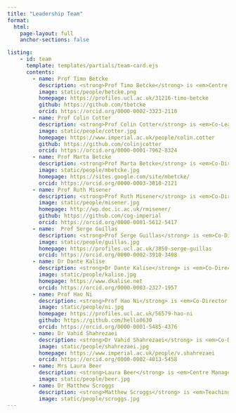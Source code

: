 ```yaml
---
title: "Leadership Team"
format:
  html:
    page-layout: full
    anchor-sections: false

listing:
    - id: team
      template: templates/partials/team-card.ejs
      contents:
        - name: Prof Timo Betcke
          description: <strong>Prof Timo Betcke</strong> is <em>Centre Director</em>. He is Professor of Computational Mathematics at UCL.
          image: static/people/betcke.png
          homepage: https://profiles.ucl.ac.uk/31216-timo-betcke
          github: https://github.com/tbetcke
          orcid: https://orcid.org/0000-0002-3323-2110
        - name: Prof Colin Cotter
          description: <strong>Prof Colin Cotter</strong> is <em>Co-Lead</em> for the CDT. He is Professor of Computational Mathematics at Imperial College.
          image: static/people/cotter.jpg
          homepage: https://www.imperial.ac.uk/people/colin.cotter
          github: https://github.com/colinjcotter
          orcid: https://orcid.org/0000-0001-7962-8324
        - name: Prof Marta Betcke
          description: <strong>Prof Marta Betcke</strong> is <em>Co-Director for Research and Partnership</em>. She is Professor of Scientific Computing at UCL.
          image: static/people/mbetcke.jpg
          homepage: https://sites.google.com/site/mbetcke/
          orcid: https://orcid.org/0000-0003-3818-2121
        - name: Prof Ruth Misener
          description: <strong>Prof Ruth Misener</strong> is <em>Co-Director for Research and Partnership</em>. She is Professor in Computational Optimisation at Imperial College.
          image: static/people/misener.jpg
          homepage: http://wp.doc.ic.ac.uk/rmisener/
          github: https://github.com/cog-imperial
          orcid: https://orcid.org/0000-0001-5612-5417
        - name:  Prof Serge Guillas
          description: <strong>Prof Serge Guillas</strong> is <em>Co-Director for Training</em>. He is the Met Office Joint Chair in Data Sciences for Weather and Climate at UCL.
          image: static/people/guillas.jpg
          homepage: https://profiles.ucl.ac.uk/3850-serge-guillas
          orcid: https://orcid.org/0000-0002-3910-3408
        - name: Dr Dante Kalise
          description: <strong>Dr Dante Kalise</strong> is <em>Co-Director for Training</em>. He is a Reader in Computational Optimisation and Control at Imperial College.
          image: static/people/kalise.jpg
          homepage: https://www.dkalise.net
          orcid: https://orcid.org/0000-0003-2327-1957
        - name: Prof Hao Ni
          description: <strong>Prof Hao Ni</strong> is <em>Co-Director for Admissions</em>. She is Professor of Mathematics at UCL and a Turing Fellow at the Alan Turing Institute.
          image: static/people/ni.jpg
          homepage: https://profiles.ucl.ac.uk/56579-hao-ni
          github: https://github.com/hello0630
          orcid: https://orcid.org/0000-0001-5485-4376
        - name: Dr Vahid Shahrezaei
          description: <strong>Dr Vahid Shahrezaei</strong> is <em>Co-Director for Admissions</em>. He is a Reader in Biomathematics at Imperial College.
          image: static/people/shahrezaei.jpg
          homepage: https://www.imperial.ac.uk/people/v.shahrezaei
          orcid: https://orcid.org/0000-0002-4013-5458
        - name: Mrs Laura Beer
          description: <strong>Laura Beer</strong> is <em>Centre Manager for the CCMI CDT</em>. She is a Professional Research Investment & Strategy Manager at UCL ARC.
          image: static/people/beer.jpg
        - name: Dr Matthew Scroggs
          description: <strong>Matthew Scroggs</strong> is <em>Teaching and Training lead for the CCMI CDT</em>. He is a Senior Research Software Engineer at UCL ARC.
          image: static/people/scroggs.jpg
---
```


<div class="column-body-outset page-full mx-2">
<div id="team">
</div>
</div>
